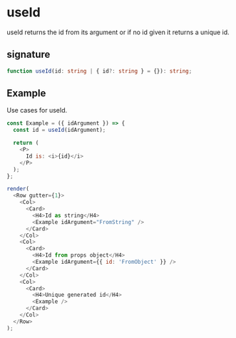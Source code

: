 
<Meta title="useId" />

# useId

useId returns the id from its argument or if no id given it returns a unique id.

## signature

```ts
function useId(id: string | { id?: string } = {}): string;
```

## Example

Use cases for useId.

```js live withRender
const Example = ({ idArgument }) => {
  const id = useId(idArgument);

  return (
    <P>
      Id is: <i>{id}</i>
    </P>
  );
};

render(
  <Row gutter={1}>
    <Col>
      <Card>
        <H4>Id as string</H4>
        <Example idArgument="FromString" />
      </Card>
    </Col>
    <Col>
      <Card>
        <H4>Id from props object</H4>
        <Example idArgument={{ id: 'FromObject' }} />
      </Card>
    </Col>
    <Col>
      <Card>
        <H4>Unique generated id</H4>
        <Example />
      </Card>
    </Col>
  </Row>
);
```
